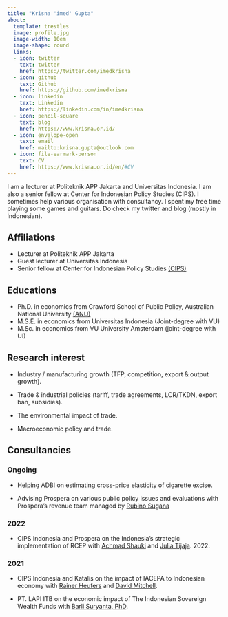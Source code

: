 ```yaml
---
title: "Krisna 'imed' Gupta"
about:
  template: trestles
  image: profile.jpg
  image-width: 10em
  image-shape: round
  links:
  - icon: twitter
    text: twitter
    href: https://twitter.com/imedkrisna
  - icon: github
    text: Github
    href: https://github.com/imedkrisna
  - icon: linkedin
    text: Linkedin
    href: https://linkedin.com/in/imedkrisna
  - icon: pencil-square
    text: blog
    href: https://www.krisna.or.id/
  - icon: envelope-open
    text: email
    href: mailto:krisna.gupta@outlook.com
  - icon: file-earmark-person
    text: CV
    href: https://www.krisna.or.id/en/#CV
---
```


I am a lecturer at Politeknik APP Jakarta and Universitas Indonesia. I am also a senior fellow at Center for Indonesian Policy Studies (CIPS). I sometimes help various organisation with consultancy. I spent my free time playing some games and guitars. Do check my twitter and blog (mostly in Indonesian).

## Affiliations

- Lecturer at Politeknik APP Jakarta
- Guest lecturer at Universitas Indonesia
- Senior fellow at Center for Indonesian Policy Studies [(CIPS)](https://www.cips-indonesia.org/about)

## Educations

- Ph.D. in economics from Crawford School of Public Policy, Australian National University [(ANU)](https://crawford.anu.edu.au/people/phd/krisna-gupta)
- M.S.E. in economics from Universitas Indonesia (Joint-degree with VU)
- M.Sc. in economics from VU University Amsterdam (joint-degree with UI)

## Research interest

- Industry / manufacturing growth (TFP, competition, export & output growth).

- Trade & industrial policies (tariff, trade agreements, LCR/TKDN, export ban, subsidies).

- The environmental impact of trade.

- Macroeconomic policy and trade.

## Consultancies

### Ongoing

- Helping ADBI on estimating cross-price elasticity of cigarette excise.

- Advising Prospera on various public policy issues and evaluations with Prospera's revenue team managed by [Rubino Sugana](https://www.linkedin.com/in/rubino-sugana-3aa341/)

### 2022

- CIPS Indonesia and Prospera on the Indonesia's strategic implementation of RCEP with [Achmad Shauki](https://www.linkedin.com/in/achmad-shauki-8991882a/) and [Julia Tijaja](https://www.linkedin.com/in/julia-tijaja-a561074/). 2022.

### 2021

- CIPS Indonesia and Katalis on the impact of IACEPA to Indonesian economy with [Rainer Heufers](https://www.linkedin.com/in/rainerheufers/?originalSubdomain=id) and [David Mitchell](https://www.linkedin.com/in/david-mitchell-05147/).

- PT. LAPI ITB on the economic impact of The Indonesian Sovereign Wealth Funds with [Barli Suryanta, PhD](https://www.linkedin.com/in/barli-suryanta-phd-489ab076/?originalSubdomain=id).
